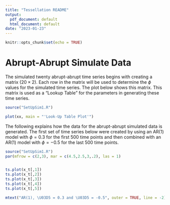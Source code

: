 ```yaml
---
title: "Tessellation README"
output:
  pdf_document: default
  html_document: default
date: "2023-01-23"
---
```


```r
knitr::opts_chunk$set(echo = TRUE)
```

# Abrupt-Abrupt Simulate Data

The simulated twenty abrupt-abrupt time series begins with creating a matrix ($20 \times 2$). Each row in the matrix will be used to determine the $\phi$ values for the simulated time series. The plot below shows this matrix. This matrix is used as a "Lookup Table" for the parameters in generating these time series.

```r
source("SetUpSim1.R")

plot(xx, main = "'Look-Up Table Plot'")

```

The following explains how the data for the abrupt-abrupt simulated data is generated. The first set of time series below were created by using an AR(1) model with $\phi = 0.3$ for the first 500 time points and then combined with an AR(1) model with $\phi = -0.5$ for the last 500 time points.

```r
source("SetUpSim1.R")
par(mfrow = c(2,3), mar = c(4.5,2.5,3,.2), las = 1)


ts.plot(x_t[,1])
ts.plot(x_t[,2])
ts.plot(x_t[,3])
ts.plot(x_t[,4])
ts.plot(x_t[,5])

mtext("AR(1), \U03D5 = 0.3 and \U03D5 = -0.5", outer = TRUE, line = -2)

```









